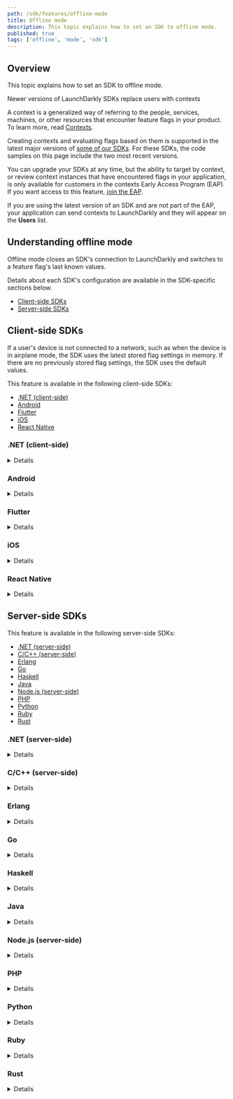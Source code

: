 ```yaml
---
path: /sdk/features/offline-mode
title: Offline mode
description: This topic explains how to set an SDK to offline mode.
published: true
tags: ['offline', 'mode', 'sdk']
---
```


## Overview

This topic explains how to set an SDK to offline mode.

<Callout intent="info">
<CalloutTitle>Newer versions of LaunchDarkly SDKs replace users with contexts</CalloutTitle>
<CalloutDescription>

A context is a generalized way of referring to the people, services, machines, or other resources that encounter feature flags in your product. To learn more, read [Contexts](/home/contexts).

Creating contexts and evaluating flags based on them is supported in the latest major versions of [some of our SDKs](/sdk). For these SDKs, the code samples on this page include the two most recent versions.

You can upgrade your SDKs at any time, but the ability to target by context, or review context instances that have encountered flags in your application, is only available for customers in the contexts Early Access Program (EAP). If you want access to this feature, [join the EAP](https://launchdarkly.com/eap).

If you are using the latest version of an SDK and are not part of the EAP, your application can send contexts to LaunchDarkly and they will appear on the **Users** list.

</CalloutDescription>
</Callout>

## Understanding offline mode

Offline mode closes an SDK's connection to LaunchDarkly and switches to a feature flag's last known values.

Details about each SDK's configuration are available in the SDK-specific sections below.

* [Client-side SDKs](#client-side-sdks)
* [Server-side SDKs](#server-side-sdks)

## Client-side SDKs

If a user's device is not connected to a network, such as when the device is in airplane mode, the SDK uses the latest stored flag settings in memory. If there are no previously stored flag settings, the SDK uses the default values.

This feature is available in the following client-side SDKs:

* [.NET (client-side)](#net-client-side)
* [Android](#android)
* [Flutter](#flutter)
* [iOS](#ios)
* [React Native](#react-native)

### .NET (client-side)

<Details summary="Expand .NET (client-side) code sample">

The fallback values are defined in your code. The SDK returns the fallback value only if it encounters an error or if LaunchDarkly is unreachable.

In some situations, you might want avoid remote calls to LaunchDarkly and use fallback values for your feature flags. For example, if your software is both cloud-hosted and distributed to customers to run on-premises, it might make sense to use fallback values when running on-premises. You can do this by setting offline mode in the client's Config. When the client is in offline mode, it makes no network requests, so it is suitable for unit-testing.

Here's how:

<CodeTabs
  defaultValue="csharp"
  values={[
    { label: 'C#', value: 'csharp', },
  ]
}>
<CodeTabItem value="csharp">

```csharp
Configuration config = Configuration.Builder("SDK_KEY")
    .Offline(true)
    .Build();
LdClient client = LdClient.Init(config);
```

</CodeTabItem>
</CodeTabs>
</Details>

### Android

<Details summary="Expand Android code sample">

In some situations, you might want to stop making remote calls to LaunchDarkly and switch to the last known values for your feature flags. `offline` mode lets you do this easily.

Here's how:

<CodeTabs
  defaultValue="java"
  values={[
    { label: 'Java for Android SDK v4.0', value: 'java' },
    { label: 'Kotlin for Android SDK v4.0', value: 'kotlin' },
    { label: 'Java for Android SDK v3.x', value: 'java-v3' },
    { label: 'Kotlin for Android SDK v3.x', value: 'kotlin-v3' }
  ]
}>
<CodeTabItem value="java">

```java
LDConfig ldConfig = new LDConfig.Builder()
    .setMobileKey("mobile-key-123abc")
    .setOffline(true)
    .build();

LDClient client = LDClient.init(this.getApplication(), ldConfig, context);

// Or to switch an already-instantiated client to offline mode:
client.setOffline();
```

</CodeTabItem>
<CodeTabItem value="kotlin">

```kotlin
val config: LDConfig = LDConfig.Builder()
    .setMobileKey("YOUR_MOBILE_KEY")
    .setOffline(true)
    .build()

val client: LDClient = LDClient.init(application, ldConfig, context);

// Or to switch an already-instantiated client to offline mode:
client.setOffline()
```

</CodeTabItem>
<CodeTabItem value="java-v3">

```java
LDConfig ldConfig = new LDConfig.Builder()
    .setMobileKey("YOUR_MOBILE_KEY")
    .setOffline(true)
    .build();

LDClient client = LDClient.init(this.getApplication(), ldConfig, user);

// Or to switch an already-instantiated client to offline mode:
client.setOffline();
```

</CodeTabItem>
<CodeTabItem value="kotlin-v3">

```kotlin
val config: LDConfig = LDConfig.Builder()
    .setMobileKey("mobile-key-123abc")
    .setOffline(true)
    .build()

val client: LDClient = LDClient.init(application, ldConfig, user);

// Or to switch an already-instantiated client to offline mode:
client.setOffline()
```

</CodeTabItem>
</CodeTabs>
</Details>

### Flutter

<Details summary="Expand Flutter code sample">

In some situations, you might want to stop making remote calls to LaunchDarkly and rely on locally cached values for your feature flags for future evaluations. `offline` mode lets you do this easily.

Here's how:

<CodeTabs
  defaultValue="dart"
  values={[
    { label: 'Dart', value: 'dart', },
  ]
}>
<CodeTabItem value="dart">

```dart
LDConfig ldConfig = LDConfigBuilder('mobile-key-123abc')
    .offline(true)
    .build();

await LDClient.start(ldConfig, user);

// Or to switch an already-instantiated client to offline mode:
await LDClient.setOnline(false);
```

</CodeTabItem>
</CodeTabs>
</Details>

### iOS

<Details summary="Expand iOS code sample">

In some situations, you might want to stop making remote calls to LaunchDarkly and switch to the last known values for your feature flags. Offline mode lets you do this easily.

The SDK protects itself from multiple rapid calls to `setOnline(true)` by enforcing an increasing delay (called _throttling_) each time `setOnline(true)` is called within a short time. The first time, the call proceeds normally. For each subsequent call, the delay is enforced, and if waiting, increased to a maximum delay. When the delay has elapsed, the `setOnline(true)` proceeds, assuming that the client app has not called `setOnline(false)` during the delay. Therefore, a call to `setOnline(true)` may not immediately result in the LDClient going online.

Client app developers should consider this situation abnormal, and take steps to prevent the client app from making multiple rapid `setOnline(true)` calls. Calls to `setOnline(false)` are not throttled. Calls to `start(config: context: completion:)`, and setting the `config` or `context` can also call `setOnline(true)` under certain conditions. After the delay, the SDK resets and the client app can make a subsequent call to `setOnline(true)` without being throttled.

Client apps can set a completion closure called when the setOnline call completes. For unthrottled `setOnline(true)` and all `setOnline(false)` calls, the SDK calls the closure immediately on completion of this method. For throttled `setOnline(true)` calls, the SDK calls the closure after the throttling delay at the completion of the `setOnline` method.

The SDK does not go online if the client has not been started, or the `mobileKey` is empty. For macOS, the SDK does not go online in the background unless `enableBackgroundUpdates` is true.

Use `isOnline` to get the online/offline state.

Here is an example:

<CodeTabs
  defaultValue="swift"
  values={[
    { label: 'Swift', value: 'swift', },
    { label: 'Objective-C', value: 'objc', },
  ]
}>
<CodeTabItem value="swift">

```swift
LDClient.get()!.setOnline(false)
LDClient.get()!.setOnline(true) {
    // Client is online
}
let connectionStatus = LDClient.get()!.isOnline
```

</CodeTabItem>
<CodeTabItem value="objc">

```objectivec
[[LDClient get] setOnline:NO];
[[LDClient get] setOnline:YES completion:^() {
    // Client is online
}];
```

</CodeTabItem>
</CodeTabs>
</Details>

### React Native

<Details summary="Expand React Native code sample">

In some situations, you might want to stop making remote calls to LaunchDarkly and switch to the last known values for your feature flags. Offline mode lets you do this easily.

Here's how:

<CodeTabs
  defaultValue="js"
  values={[
    { label: 'JavaScript', value: 'js', },
  ]
}>
<CodeTabItem value="js">

```js
let offlineResult = client.setOffline(); //true or false
let offlineStatus = client.isOffline(); //true or false
let onlineResult = client.setOnline(); //true or false
```

</CodeTabItem>
</CodeTabs>
</Details>

## Server-side SDKs

This feature is available in the following server-side SDKs:

* [.NET (server-side)](#net-server-side)
* [C/C++ (server-side)](#cc-server-side)
* [Erlang](#erlang)
* [Go](#go)
* [Haskell](#haskell)
* [Java](#java)
* [Node.js (server-side)](#nodejs-server-side)
* [PHP](#php)
* [Python](#python)
* [Ruby](#ruby)
* [Rust](#rust)

### .NET (server-side)

<Details summary="Expand .NET (server-side) code sample">

The feature flag fallback values are defined in your code. The fallback value only returns if the SDK encounters an error or if LaunchDarkly is unreachable.

In some situations, you might want avoid remote calls to LaunchDarkly and use fallback values for your feature flags. For example, if your software is both cloud-hosted and distributed to customers to run on-premises, it might make sense to use fallback values when running on-premises. You can do this by setting offline mode in the client's Config. When the client is in offline mode, no network requests will be made, so it is suitable for unit-testing.

Here's how:

<CodeTabs
  defaultValue="csharp"
  values={[
    { label: 'C#', value: 'csharp', },
  ]
}>
<CodeTabItem value="csharp">

```csharp
Configuration config = Configuration.Builder("SDK_KEY")
    .Offline(true)
    .Build();
LdClient client = new LdClient(config);
```

</CodeTabItem>
</CodeTabs>
</Details>

### C/C++ (server-side)

<Details summary="Expand C/C++ (server-side) code sample">

In some situations, you might want to stop making remote calls to LaunchDarkly and use fallback values for your feature flags. For example, if your software is both cloud-hosted and distributed to customers to run on-premises, it might make sense to use fallback values when running on-premises.

Here's how:

<CodeTabs
  defaultValue="c"
  values={[
    { label: 'C/C++', value: 'c', },
  ]
}>
<CodeTabItem value="c">

```c
LDConfigSetOffline(config, true);
```

</CodeTabItem>
</CodeTabs>
</Details>

### Erlang

<Details summary="Expand Erlang code sample">

In some situations, you might want to stop making remote calls to LaunchDarkly and use fallback values. For example, if your software is both cloud-hosted and distributed to customers to run on-premises, it might make sense to use fallback values when the software runs on-premises.

You can do this by setting offline mode in the config map with the `offline` key.

Here's how:

<CodeTabs
  defaultValue="erlang"
  values={[
    { label: 'Erlang', value: 'erlang', },
  ]
}>
<CodeTabItem value="erlang">

```
ldclient:start_instance("sdk-key-123abc", #{offline => true})
```

</CodeTabItem>
</CodeTabs>
</Details>

### Go

<Details summary="Expand Go code sample">

In some situations, you might want to stop making remote calls to LaunchDarkly and use fallback values for your feature flags. For example, if your software is both cloud-hosted and distributed to customers to run on-premises, it might make sense to use fallback values when running on-premises. You can do this by setting `Offline` mode in the client's [`Config`](https://pkg.go.dev/github.com/launchdarkly/go-server-sdk/v6#Config).

Here's how:

<CodeTabs
  defaultValue="go"
  values={[
    { label: 'Go SDK v6.0', value: 'go', },
    { label: 'Go SDK v5.x', value: 'go-v5' }
  ]
}>
<CodeTabItem value="go">

```go
var config ld.Config
config.Offline = true

client, _ := ld.MakeCustomClient("sdk-key-123abc", config, 5 * time.Second)
client.BoolVariation("any.feature.flag", context, false) // will always return the default value (false)
```

</CodeTabItem>
<CodeTabItem value="go-v5">

```go
var config ld.Config
config.Offline = true

client, _ := ld.MakeCustomClient("sdk-key-123abc", config, 5 * time.Second)
client.BoolVariation("any.feature.flag", user, false) // will always return the default value (false)
```

</CodeTabItem>
</CodeTabs>
</Details>

### Haskell

<Details summary="Expand Haskell code sample">

In some situations, you might want to stop making remote calls to LaunchDarkly and use fallback values for your feature flags. You can do this by setting offline mode in the config object with `configSetOffline`. For example, if your software is both cloud-hosted and distributed to customers to run on-premises, it might make sense to use fallback values when running on-premises.

Here's how:

<CodeTabs
  defaultValue="haskell"
  values={[
    { label: 'Haskell', value: 'haskell', },
  ]
}>
<CodeTabItem value="haskell">

```haskell
config' = configSetOffline True config
```

</CodeTabItem>
</CodeTabs>
</Details>

### Java

<Details summary="Expand Java code sample">

In some situations, you might want to stop making remote calls to LaunchDarkly and use fallback values for your feature flags. For example, if your software is both cloud-hosted and distributed to customers to run on-premises, it might make sense to use fallback values when running on-premises. You can do this by setting [`offline`](https://javadoc.io/doc/com.launchdarkly/launchdarkly-java-server-sdk/latest/com/launchdarkly/sdk/server/LDConfig.Builder.html#offline(boolean)) mode in the client's `LDConfig`.

Here's how:

<CodeTabs
  defaultValue="java"
  values={[
    { label: 'Java SDK v6.0', value: 'java', },
    { label: 'Java SDK v5.x', value: 'java-v5', },
  ]
}>
<CodeTabItem value="java">

```java
LDConfig config = new LDConfig.Builder()
  .offline(true)
  .build();
LDClient client = new LDClient("sdk-key-123abc", config);
client.boolVariation("flag-key-123abc", context, false)

// This call to client.boolVariation always
// returns the default value (false)

```

</CodeTabItem>
<CodeTabItem value="java-v5">

```java
LDConfig config = new LDConfig.Builder()
  .offline(true)
  .build();
LDClient client = new LDClient("sdk-key-123abc", config);
client.boolVariation("any.feature.flag", user, false)

// This call to client.boolVariation always
// returns the default value (false)

```

</CodeTabItem>
</CodeTabs>
</Details>

### Node.js (server-side)


<Details summary="Expand Node.js (server-side) code sample">

In some situations, you might want to stop making remote calls to LaunchDarkly and use fallback values for your feature flags. For example, if your software is both cloud-hosted and distributed to customers to run on-premises, it might make sense to use fallback values when running on-premises. You can do this by setting `offline` mode in the client's `config` object.

Here's how:

<CodeTabs
  defaultValue="js"
  values={[
    { label: 'Node.js SDK v7 (JavaScript)', value: 'js', },
    { label: 'Node.js SDK v7 (TypeScript)', value: 'ts', },
    { label: 'Node.js SDK v6.x and older (JavaScript)', value: 'js-old', },
    { label: 'Node.js SDK v6.x and older (TypeScript)', value: 'ts-old', },
  ]
}>
<CodeTabItem value="js">

```js
const options = { offline: true };
client = ld.init('sdk-key-123abc', options);
client.variation('any.feature.flag', user, false, cb) // cb will always be invoked with the default value (false)
```

</CodeTabItem>
<CodeTabItem value="ts">

```ts
import * as ld from 'launchdarkly-node-server-sdk';

const options: ld.LDOptions = { offline: true };
const client = ld.init('sdk-key-123abc', options);
client.variation('any.feature.flag', context, false, cb); // cb will always be invoked with the default value (false)
```

</CodeTabItem>
<CodeTabItem value="js-old">

```js
const options = { offline: true };
client = ld.init('sdk-key-123abc', options);
client.variation('any.feature.flag', user, false, cb) // cb will always be invoked with the default value (false)

```

</CodeTabItem>
<CodeTabItem value="ts-old">

```ts
import * as ld from 'launchdarkly-node-server-sdk';

const options: ld.LDOptions = { offline: true };
const client = ld.init('sdk-key-123abc', options);
client.variation('any.feature.flag', user, false, cb); // cb will always be invoked with the default value (false)
```

</CodeTabItem>
</CodeTabs>

The default value you set in the variation method is returned in offline mode. This does not refer to the default rule set in your flag configuration.
</Details>

### PHP

<Details summary="Expand PHP code sample">

In some situations, you might want to stop making remote calls to LaunchDarkly and use fallback values for your feature flags. For example, if your software is both cloud-hosted and distributed to customers to run on-premises, it might make sense to use fallback values when running on-premises. `setOffline` lets you do this easily.

Here's how:

<CodeTabs
  defaultValue="php"
  values={[
    { label: 'PHP', value: 'php', },
  ]
}>
<CodeTabItem value="php">

```php
$client = new LaunchDarkly\LDClient("sdk-key-123abc", array("offline" => true));
$client->variation("any.feature.flag", user, false); // will always return the default value (false)
```

</CodeTabItem>
</CodeTabs>
</Details>

### Python

<Details summary="Expand Python code sample">

In some situations, you might want avoid remote calls to LaunchDarkly and use fallback values for your feature flags. For example, if your software is both cloud-hosted and distributed to customers to run on-premises, it might make sense to use fallback values when running on-premises. You can do this by setting `offline` mode in the client's `Config`.

Here's how:

<CodeTabs
  defaultValue="py"
  values={[
    { label: 'Python', value: 'py', },
  ]
}>
<CodeTabItem value="py">

```py
# Initialization:
ldclient.set_config(Config("sdk-key-123abc", offline=True))
ldclient.get().variation("any.feature.flag", context, False) # will always return the default value (false)

```

</CodeTabItem>
</CodeTabs>
</Details>

### Ruby

<Details summary="Expand Ruby code sample">

In some situations, you might want to stop making remote calls to LaunchDarkly and use fallback values for your feature flags. For example, if your software is both cloud-hosted and distributed to customers to run on-premises, it might make sense to use fallback values when running on-premises. Offline mode lets you do this easily.

Here's how:

<CodeTabs
  defaultValue="ruby"
  values={[
    { label: 'Ruby', value: 'ruby', },
  ]
}>
<CodeTabItem value="ruby">

```ruby
config = LaunchDarkly::Config.new({offline: true})
client = LaunchDarkly::LDClient.new("sdk-key-123abc", config)
client.variation("any.feature.flag", user, false) # will always return the default value (false)
```

</CodeTabItem>
</CodeTabs>
</Details>

### Rust

<Details summary="Expand Rust code sample">

In some situations, you might want to stop making remote calls to LaunchDarkly and use fallback values for your feature flags. For example, if your software is both cloud-hosted and distributed to customers to run on-premises, it might make sense to use fallback values when running on-premises. Offline mode lets you do this easily.

Here's how:

<CodeTabs
  defaultValue="rust"
  values={[
    { label: 'Rust SDK v1', value: 'rust', },
    { label: 'Rust SDK beta', value: 'rust-beta', },
  ]
}>
<CodeTabItem value="rust">

```rust
let config = ConfigBuilder::new("sdk-key-123abc").offline(true).build();
let ld_client = Client::build(config).unwrap();
ld_client.bool_variation(&context, "flag-key-123abc", false); // will always return the default value (false)
```
</CodeTabItem>
<CodeTabItem value="rust-beta">

```rust
let config = ConfigBuilder::new("sdk-key-123abc").offline(true).build();
let ld_client = Client::build(config).unwrap();
ld_client.bool_variation(&user, "flag-key-123abc", false); // will always return the default value (false)
```
</CodeTabItem>
</CodeTabs>
</Details>
